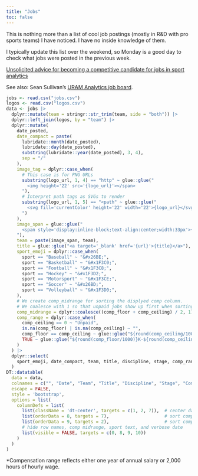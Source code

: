 ```yaml
---
title: "Jobs"
toc: false
---
```


This is nothing more than a list of cool job postings (mostly in R&D with pro sports teams) I have noticed. I have no inside knowledge of them.

I typically update this list over the weekend, so Monday is a good day to check what jobs were posted in the previous week.

[Unsolicited advice for becoming a competitive candidate for jobs in sport analytics](advice/index.qmd)

See also: Sean Sullivan's [URAM Analytics job board](https://www.uramanalytics.com/job-board){target=_blank}.

```r
jobs <- read.csv("jobs.csv")
logos <- read.csv("logos.csv")
data <- jobs |>
  dplyr::mutate(team = stringr::str_trim(team, side = "both")) |>
  dplyr::left_join(logos, by = "team") |>
  dplyr::mutate(
    date_posted,
    date_compact = paste(
      lubridate::month(date_posted),
      lubridate::day(date_posted),
      substring(lubridate::year(date_posted), 3, 4),
      sep = "/"
    ),
    image_tag = dplyr::case_when(
      # This case is for PNG URLs
      substring(logo_url, 1, 4) == "http" ~ glue::glue("
        <img height='22' src='{logo_url}'></span>
      "),
      # Interpret path tags as SVGs to render
      substring(logo_url, 1, 5) == "<path" ~ glue::glue("
        <svg fill='currentColor' height='22' width='22'>{logo_url}</svg>
      ")
    ),
    image_span = glue::glue("
      <span style='display:inline-block;text-align:center;width:33px'>{image_tag}</span>
    "),
    team = paste(image_span, team),
    title = glue::glue("<a target='_blank' href='{url}'>{title}</a>"),
    sport_emoji = dplyr::case_when(
      sport == "Baseball" ~ "&#x26BE;",
      sport == "Basketball" ~ "&#x1F3C0;",
      sport == "Football" ~ "&#x1F3C8;",
      sport == "Hockey" ~ "&#x1F3D2;",
      sport == "Motorsport" ~ "&#x1F3CE;",
      sport == "Soccer" ~ "&#x26BD;",
      sport == "Volleyball" ~ "&#x1F3D0;",
    ),
    # We create comp_midrange for sorting the displyed comp column.
    # We coalesce with 1 so that unpaid jobs show up first when sorting on this column ascending.
    comp_midrange = dplyr::coalesce((comp_floor + comp_ceiling) / 2, 1),
    comp_range = dplyr::case_when(
      comp_ceiling == 0 ~ "Unpaid",
      is.na(comp_floor) | is.na(comp_ceiling) ~ "",
      comp_floor == comp_ceiling ~ glue::glue("${round(comp_ceiling/1000)}K"),
      TRUE ~ glue::glue("${round(comp_floor/1000)}K-${round(comp_ceiling/1000)}K")
    )
  ) |>
  dplyr::select(
    sport_emoji, date_compact, team, title, discipline, stage, comp_range, comp_midrange, sport, date_posted
  )
DT::datatable(
  data = data,
  colnames = c("", "Date", "Team", "Title", "Discipline", "Stage", "Comp*", "Comp Midrange", "Sport", "Date Verbose"),
  escape = FALSE,
  style = 'bootstrap',
  options = list(
    columnDefs = list(
      list(className = 'dt-center', targets = c(1, 2, 7)),  # center date and comp range
      list(orderData = 8, targets = 7),                     # sort comp range by midrange
      list(orderData = 9, targets = 2),                     # sort compact date by verbose date
      # hide row names, comp midrange, sport text, and verbose date
      list(visible = FALSE, targets = c(0, 8, 9, 10))       
    )
  )
)
```

*Compensation range reflects either one year of annual salary or 2,000 hours of hourly wage.